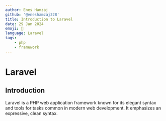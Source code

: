 ---
author: Enes Hamzaj
github: '@eneshamzaj328'
title: Introduction to Laravel
date: 29 Jan 2024
emoji: 🚀
language: Laravel
tags:
    - php
    - framework
---

# Laravel

## Introduction

Laravel is a PHP web application framework known for its elegant syntax and tools for tasks common in modern web development. It emphasizes an expressive, clean syntax.
